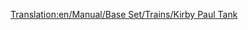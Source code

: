 [[Translation:en/Manual/Base Set/Trains/Kirby Paul Tank]]
{{it/Manuale/Set base/Treni/StatLocomotive|Image=[[File:it/Manuale/Set base/Treni/Kirbypaultank.png]]
|Nome=Kirby Paul Tank
|Costo=16.406
|Velocità=64
|Peso=47
|Potenza=223
|Sforzo=13.868
|Kn=136
|Annuale=1.640
|Motore=3
|Rotaia=2
|Progettata=1925
|Vita=15
|Clima=
*Temperato
|Descrizione= La Kirby-Paul Tank è tra le motrici disponibili all'avvio del gioco. &Egrave; economica ma è anche lenta e poco potente. Non appena se ne ha la possibilità è meglio sostituirla con locomotive più prestanti.
|Real-life = Collett Pannier Tank, in particolare, la [http://en.wikipedia.org/wiki/GWR_5700_Class GWR 5700 Class].
}}


    